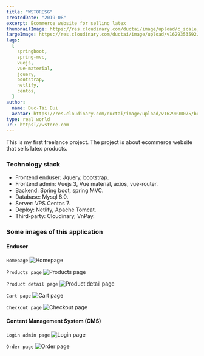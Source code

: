 ```yaml
---
title: "WSTORESG"
createdDate: "2019-08"
excerpt: Ecommerce website for selling latex
thumbnailImage: https://res.cloudinary.com/ductai/image/upload/c_scale,h_280,w_400/v1629353592/buiductai.com/projects/wstore/images/wstore_thumbnail_trvbl1.png
largeImage: https://res.cloudinary.com/ductai/image/upload/v1629353592/buiductai.com/projects/wstore/images/wstore_thumbnail_trvbl1.png
tags:
  [
    springboot,
    spring-mvc,
    vuejs,
    vue-material,
    jquery,
    bootstrap,
    netlify,
    centos,
  ]
author:
  name: Duc-Tai Bui
  avatar: https://res.cloudinary.com/ductai/image/upload/v1629090075/buiductai.com/author/avatar_kddb1i.jpg
type: real_world
url: https://wstore.com
---
```


This is my first freelance project. The project is about ecommerce website that sells latex products.

### Technology stack

- Frontend enduser: Jquery, bootstrap.
- Frontend admin: Vuejs 3, Vue material, axios, vue-router.
- Backend: Spring boot, spring MVC.
- Database: Mysql 8.0.
- Server: VPS Centos 7.
- Deploy: Netlify, Apache Tomcat.
- Third-party: Cloudinary, VnPay.

### Some images of this application

#### Enduser

`Homepage`
![Homepage](https://res.cloudinary.com/ductai/image/upload/v1629353602/buiductai.com/projects/wstore/images/wstore_full_nxh4ec.png)&nbsp;

`Products page`
![Products page](https://res.cloudinary.com/ductai/image/upload/v1629353596/buiductai.com/projects/wstore/images/products_page_pmks4y.png)&nbsp;

`Product detail page`
![Product detail page](https://res.cloudinary.com/ductai/image/upload/v1629353592/buiductai.com/projects/wstore/images/product_detail_page_wkwlhw.png)&nbsp;

`Cart page`
![Cart page](https://res.cloudinary.com/ductai/image/upload/v1629353590/buiductai.com/projects/wstore/images/cart_page_kqrpbi.png)&nbsp;

`Checkout page`
![Checkout page](https://res.cloudinary.com/ductai/image/upload/v1629353590/buiductai.com/projects/wstore/images/checkout_page_qwgdsc.png)&nbsp;

#### Content Management System (CMS)

`Login admin page`
![Login page](https://res.cloudinary.com/ductai/image/upload/v1629353601/buiductai.com/projects/wstore/images/admin_login_page_k0k1gz.png)&nbsp;

`Order page`
![Order page](https://res.cloudinary.com/ductai/image/upload/v1629353588/buiductai.com/projects/wstore/images/admin_order_page_bzrigg.png)&nbsp;
